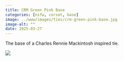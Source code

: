 ```yaml
---
title: CRM Green Pink Base
categories: [nsfw, corset, base]
image: ../www/images/ties/crm-green-pink-base.jpg
image-alt: ""
date: 2025-03-27
---
```


The base of a Charles Rennie Mackintosh inspired tie.

![](../www/images/ties/crm-green-pink-base.jpg)

